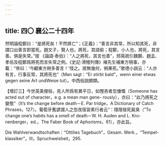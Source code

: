 ```yaml
---
---
---
```

title: 四〇 襄公二十四年
---




然明論程鄭曰：“是將死矣！不然將亡”；《正義》：“善言非其常，所以知其死，非謂口出善言即當死。趙文子，賢人也，將死，其語偷；程鄭，小人也，將死，其言善。俱是失常。”按 《論語·泰伯》：“人之將死，其言也善”，邢昺疏引魏顆、趙孟、孝伯及程鄭爲將死而言失常之例。《史記·滑稽列傳》褚先生補東方朔事，亦載：“帝曰：‘今顧東方朔多善言！’怪之。居無幾何，朔果死。”歌德小説云：“人亦有言，行事反常，其將死也”（Man sagt：“Er stirbt bald”，wenn einer etwas gegen seine Art undWeise tut）。中西俗説頗類。

【增訂三】今世英美俚俗，見人所爲有異平日，如慳吝者忽慷慨（Someone has acted out of character，e.g. a mean man gene- rously），亦曰：“此乃將死之變態”（It’s the change before death－E. Par tridge，A Dictionary of Catch Phrases，127）。葡萄牙舊諺謂人之忽改宿習素行者云“：隱隱發死屍臭（”To change one’s habits has a smell of death－W. H. Auden and L. Kro- nenberger，ed.，The Faber Book of Aphorisms，61），亦此旨。

Die Wahlverwandtschaften：“Ottilies Tagebuch”，Gesam. Werk.，“Tempel- klassiker”，III，Spruchweisheit，295.
